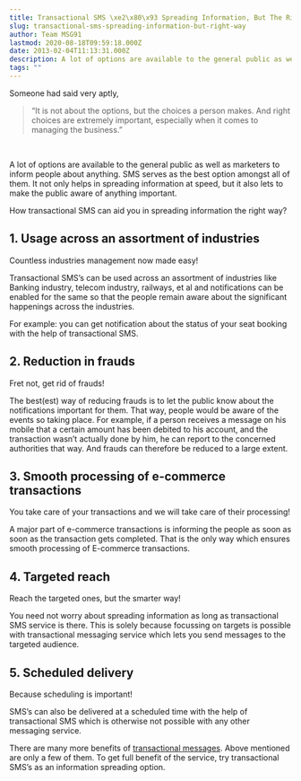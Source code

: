 ```yaml
---
title: Transactional SMS \xe2\x80\x93 Spreading Information, But The Right Way
slug: transactional-sms-spreading-information-but-right-way
author: Team MSG91
lastmod: 2020-08-18T09:59:18.000Z
date: 2013-02-04T11:13:31.000Z
description: A lot of options are available to the general public as well as marketers to inform people about anything. SMS serves as the best option amongst all of them. It not only helps in spreading information at speed, but it also lets to make the public aware of anything important.
tags: ""
---
```



Someone had said very aptly,
<br/>


> “It is not about the options, but the choices a person makes. And right choices are extremely important, especially when it comes to managing the business.”
> 
> 
<br/>

A lot of options are available to the general public as well as marketers to inform people about anything. SMS serves as the best option amongst all of them. It not only helps in spreading information at speed, but it also lets to make the public aware of anything important.


How transactional SMS can aid you in spreading information the right way?


## **1. Usage across an assortment of industries**  

Countless industries management now made easy!  

Transactional SMS’s can be used across an assortment of industries like Banking industry, telecom industry, railways, et al and notifications can be enabled for the same so that the people remain aware about the significant happenings across the industries.  

For example: you can get notification about the status of your seat booking with the help of transactional SMS.
## **2. Reduction in frauds**  

Fret not, get rid of frauds!  

The best(est) way of reducing frauds is to let the public know about the notifications important for them. That way, people would be aware of the events so taking place. For example, if a person receives a message on his mobile that a certain amount has been debited to his account, and the transaction wasn’t actually done by him, he can report to the concerned authorities that way. And frauds can therefore be reduced to a large extent.
## **3. Smooth processing of e-commerce transactions**  

You take care of your transactions and we will take care of their processing!  

A major part of e-commerce transactions is informing the people as soon as soon as the transaction gets completed. That is the only way which ensures smooth processing of E-commerce transactions.
## **4. Targeted reach**  

Reach the targeted ones, but the smarter way!  

You need not worry about spreading information as long as transactional SMS service is there. This is solely because focussing on targets is possible with transactional messaging service which lets you send messages to the targeted audience.
## **5. Scheduled delivery**  

Because scheduling is important!  

SMS’s can also be delivered at a scheduled time with the help of transactional SMS which is otherwise not possible with any other messaging service.
<br/>

There are many more benefits of [transactional messages](https://msg91.com/sms "transactional messages"). Above mentioned are only a few of them. To get full benefit of the service, try transactional SMS’s as an information spreading option.